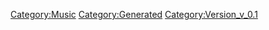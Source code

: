 {{Music
 |Name=ユニバーサル・バニー
 |ID=15
 |Cov=15
 |Cd=9
 |Nam=15
 |Div=15
 |Ma=1
 |SerieId=2
 |SerieLogoId=2
 |WavId=15
 |VariationId=0
 |Dsc=15
 |Strt=10
 |ValkyrieBattle=1
 |ValkyrieIntro=1
 |ValkyrieIntroSky=1
 |DivaSolo=1
 |DivaMulti=1
 |Exp=1
 |OfficialName=ユニバーサル・バニー
 |VocalName=シェリル・ノーム starring May'n
 |Description=作品：劇場版マクロスF〜イツワリノウタヒメ〜<br /><br />歌手：シェリル・ノーム starring May'n<br /><br />作詞：しほり、PA-NON、Gabriela Robin<br />作曲：菅野よう子
 |StoryTitle=「グレイス、わたしはシェリルよ」
 |StoryDesc=マクロス・フロンティア船団を訪れたシェリル・ノーム。<br /><br />絢爛豪華なライブステージに立つ彼女にフロンティア<br />船団のファンは歓喜に包まれる。その会場には、偶然にも<br />これから関わることとなるランカとアルトの姿もあった。<br />シェリルの魅力たっぷりのステージが今、始まる！
 |BuyURL=https://recochoku.jp/song/S20279291/single?ds=34296067
 |BannerId=0
 |AnmStoreURL=
}}
[[Category:Music]]
[[Category:Generated]]
[[Category:Version_v_0.1]]
